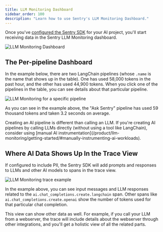 ```yaml
---
title: LLM Monitoring Dashboard
sidebar_order: 100
description: "Learn how to use Sentry's LLM Monitoring Dashboard."
---
```



Once you've [configured the Sentry SDK](/product/llm-monitoring/getting-started/) for your AI project, you'll start
receiving data in the Sentry LLM Monitoring dashboard.

![LLM Monitoring Dashboard](../img/pipelines-view.png)


## The Per-pipeline Dashboard
In the example below, there are two LangChain pipelines (whose `.name` is the name that shows up in the table).
One has used 58,000 tokens in the past hour, and the other has used 44,900 tokens. When you click one of the pipelines in the table, you can see details about that particular pipeline.

![LLM Monitoring for a specific pipeline](../img/details-view.png)

As you can see in the example above, the "Ask Sentry" pipeline has used 59 thousand tokens and taken 3.2 seconds on average.

<Note>
Creating an AI pipeline is different than calling an LLM. If you're creating AI pipelines by calling LLMs directly (without using a tool like LangChain), consider using [manual AI instrumentation](/product/llm-monitoring/getting-started/#manually-instrumenting-ai-workloads).
</Note>

## Where AI Data Shows Up In the Trace View

If configured to include PII, the Sentry SDK will add prompts and responses to LLMs and other AI models to spans in the trace view.

![LLM Monitoring trace example](../img/trace-view.png)

In the example above, you can see input messages and LLM responses related to the `ai.chat_completions.create.langchain` span. Other spans like `ai.chat_completions.create.openai` show the number of tokens used for that particular chat completion.

This view can show other data as well. For example, if you call your LLM from a webserver, the trace will include details about the webserver through other integrations, and you'll get a holistic view of all the related parts.
